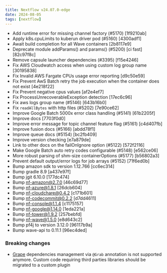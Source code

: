 ---
title: Nextflow v24.07.0-edge
date: 2024-08-05
tags: [nextflow]
---

- Add runtime error for missing channel factory (#5170) [1f9210ab]
- Apply k8s.cpuLimits to kuberun driver pod (#5160) [4300adf1]
- Await build completion for all Wave containers [2b8117e9]
- Deprecate module addParams() and params() (#5200) [ci fast] [82c97f8c]
- Remove capsule launcher dependencies (#3395) [f15e4246]
- Fix AWS Cloudwatch access when using custom log group name [30195838]
- Fix Invalid AWS Fargate CPUs usage error reporting [d9c50e59]
- Fix Prevent AwS Batch retry the job execution when the container does not exist [4e218f22]
- Fix Prevent negative cpus values [af2e4ef7]
- Fix ProcessUnrecoverableException detection [17ec6c96]
- Fix aws logs group name (#5146) [643b16b0]
- Fix `readAllBytes` with http files (#5202) [7e90ce62]
- Improve Google Batch 5000x error class handling (#5141) [61b2205f]
- Improve docs [7703f0d0]
- Improve error message for topic channel feature flag (#5161) [c4d407fb]
- Improve fusion docs (#5166) [abdd78f1]
- Improve queue docs (#5154) [bc2fb409]
- Improve version checking [e7a879de]
- Link to other docs on the failOnIgnore option (#5122) [572f2116]
- Make Google Batch auto retry codes configurable (#5148) [e562ce06]
- More robust parsing of shm-size containerOptions (#5177) [b56802a3]
- Prevent default output/error logs for job arrays (#5152) [71f6ed0b]
- Bump amazon sdk to version 1.12.766 [cc6ec314]
- Bump gradle 8.9 [a437e97f]
- Bump jgit 6.10.0 [177dc474]
- Bump nf-amazon@2.7.0 [46c69d77]
- Bump nf-azure@1.8.1 [26dcb604]
- Bump nf-cloudchare@0.4.2 [c171b601]
- Bump nf-codecommit@0.2.2 [d7dd4611]
- Bump nf-console@1.1.4 [c1175157]
- Bump nf-google@1.14.0 [1eda221a]
- Bump nf-tower@1.9.2 [257bebfd]
- Bump nf-wave@1.5.0 [e8d643c2]
- Bump pf4j to version 3.12.0 [96117b9a]
- Bump wave-api to 0.11.1 [96ec4ded]

### Breaking changes
* [Grape](https://docs.groovy-lang.org/latest/html/documentation/grape.html) dependencies management via `@Grab` annotation is not supported anymore. Custom code requiring third parties libraries should be migrated to a custom plugin
